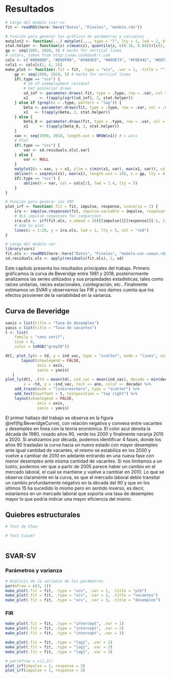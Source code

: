 # Resultados {-}

```r
# Carga del modelo svar-sv
fit <- readRDS(here::here("Datos", "Finales", "modelo.rds"))

# Función para generar los gráficos de parámetros y varianzas
matplot2 <- function(...) matplot(..., type = "l", lty = 1, lwd = 2, bty = "n", ylab = "")
stat.helper <- function(z) c(mean(z), quantile(z, c(0.16, 0.84)))[c(2, 1, 3)]
gp <- seq(1985, 2020, 5) # marks for vertical lines
# colors, taken from http://www.cookbook-r.com
cols <- c("#000000", "#E69F00", "#56B4E9", "#009E73", "#F0E442", "#0072B2", "#D55E00", "#CC79A7")
cols1 <- cols[c(2, 4, 2)]
make_plot <- function(.fit = fit, .type = "vcv", .var = 1, .title = "") {
    gp <- seq(1990, 2020, 5) # marks for vertical lines
    if(.type == "vcv") {
        # SD of unemployment residual
        # Get posterior draws
        sd_inf <- parameter.draws(.fit, type = .type, row = .var, col = .var)
        x1     <- t(apply(sqrt(sd_inf), 2, stat.helper))    
    } else if (grepl(x = .type, pattern = "lag")) {
        beta <- parameter.draws(fit, type = .type, row = .var, col = .var)
        x1   <- t(apply(beta, 2, stat.helper))    
    } else {
        beta_0 <- parameter.draws(fit, type = .type, row = .var, col = .var)
        x1     <- t(apply(beta_0, 2, stat.helper))       
    }
    xax <- seq(1990, 2018, length.out = NROW(x1)) # x axis
    # Plot
    if(.type == "vcv") {
        var <- sd.residuals.ols[.var]
    } else {
        var <- NULL
    }
    matplot2(x = xax, y = x1, ylim = c(min(x1, var), max(x1, var)), col = cols1, main = .title , xlab = "Fecha")
    abline(h = seq(min(x1), max(x1), length.out = 10), v = gp, lty = 4, lwd = 0.3)
    if(.type == "vcv") {
        abline(h = var, col = cols[1], lwd = 1.4, lty = 5)
    }
}

# Función para generar los IRF
plot_irf <- function(.fit = fit, impulse, response, scenario = 2) {
    ira <- impulse.responses(fit, impulse.variable = impulse, response.variable = response, scenario = scenario)
    # OLS impulse responses for comparison
    ira.ols <- irf(fit.ols, n.ahead = 20)[[impulse]][[response]][-1, 1]
    # Add to plot
    lines(x = 1:20, y = ira.ols, lwd = 1, lty = 5, col = "red")
}

# carga del modelo var
library(vars)
fit.ols <- readRDS(here::here("Datos", "Finales", "modelo-var-comun.rds"))
sd.residuals.ols <- apply(residuals(fit.ols), 2, sd)
```

Este capítulo presenta los resultados principales del trabajo. Primero gráficamos la curva de Beveridge entre 1981 y 2018,
posteriormente analizamos las series utilizados y sus propiedades estadísticas, tales como raíces unitarias, raíces estacionales, cointegración, etc..
Finalmente estimamos un SVAR y observamos las FIR y nos damos cuenta que los efectos provienen de la variabilidad en la varianza.

## Curva de Beveridge

```r

xaxis = list(title = "Tasa de desempleo")
yaxis = list(title = "Tasa de vacantes")
t <- list(
    family = "sans serif",
    size = 8,
    color = toRGB("grey50"))

dt[, plot_ly(x = td, y = ind_vac, type = "scatter", mode = "lines", color = decada) %>% 
       layout(showlegend = FALSE,
              axis = axis,
              yaxis = yaxis)
   ]
plot_ly(dt[, .(td = mean(td), ind_vac = mean(ind_vac), decada = min(decada)), keyby = .(ano)], 
        x = ~td, y = ~ind_vac, text =~ ano, color =~ decada) %>%
    add_trace(mode = "lines+markers", type = "scatter") %>% 
    add_text(textfont = t, textposition = "top right") %>%
    layout(showlegend = FALSE,
              axis = axis,
              yaxis = yaxis)
```


El primer hallazo del trabajo se observa en la figura \@ref(fig:BeveridgeCurve), con relación negativa y convexa entre vacantes y desempleo en linea con la teoría económica. El color azul denota la década de 1980, rosado años 90, verde los 2000 y finalmente naranja 2010 a 2020. 
Si analizamos por década, podemos identificar 4 fases, donde los años 90 trasladan la curva hacia un nuevo estado con mayor desempleo ante igual cantidad de vacantes, el mismo se estabiliza en los 2000 y vuelve a cambiar de 2010 en adelante entrando en una nueva fase con menor desempleo ante misma cantidad de vacantes. Si nos limitamos a un lustro, podemos ver que a partir de 2005 parece haber un cambio en el mercado laboral, el cual se mantiene y vuelve a cambiar en 2010. Lo que se observa claramente en la curva, es que el mercado laboral debió transitar un cambio profundamente negativo en la década del 90 y que en los últimos 15 ha sucedido lo mismo pero en sentido inverso, es decir, estaríamos en un mercado laboral que soporta una tasa de desempleo mayor lo que podría indicar una mayor eficiencia del mismo.

## Quiebres estructurales
<!-- Test de quiebres estructurales -->
<!-- 1- Test de Chow -->
<!-- 2. Todos los test posibles usando structchange -->

```r
# Test de Chow
```

```r
# Test Cusum?
```

```r

```


## SVAR-SV

### Parámetros y varianza

\newpage

```r
# Análisis de la varianza de los parámetros
par(mfrow = c(3, 1))
make_plot(.fit = fit, .type = "vcv", .var = 1, .title = "pib")
make_plot(.fit = fit, .type = "vcv", .var = 2, .title = "vacantes")
make_plot(.fit = fit, .type = "vcv", .var = 3, .title = "desempleo")
```
\newpage

### FIR

```r
make_plot(.fit = fit, .type = "intercept", .var = 1)
make_plot(.fit = fit, .type = "intercept", .var = 2)
make_plot(.fit = fit, .type = "intercept", .var = 3)

make_plot(.fit = fit, .type = "lag1", .var = 1)
make_plot(.fit = fit, .type = "lag1", .var = 2)
make_plot(.fit = fit, .type = "lag1", .var = 3)
```


```r
# par(mfrow = c(1,2))
plot_irf(impulse = 1, response = 2)
plot_irf(impulse = 1, response = 3)
```


